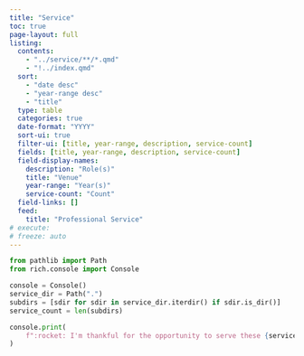 ```yaml
---
title: "Service"
toc: true
page-layout: full
listing:
  contents:
    - "../service/**/*.qmd"
    - "!../index.qmd"
  sort:
    - "date desc"
    - "year-range desc"
    - "title"
  type: table
  categories: true
  date-format: "YYYY"
  sort-ui: true
  filter-ui: [title, year-range, description, service-count]
  fields: [title, year-range, description, service-count]
  field-display-names:
    description: "Role(s)"
    title: "Venue"
    year-range: "Year(s)"
    service-count: "Count"
  field-links: []
  feed:
    title: "Professional Service"
# execute:
# freeze: auto
---
```


```python
from pathlib import Path
from rich.console import Console

console = Console()
service_dir = Path(".")
subdirs = [sdir for sdir in service_dir.iterdir() if sdir.is_dir()]
service_count = len(subdirs)

console.print(
    f":rocket: I'm thankful for the opportunity to serve these {service_count} venues!"
)
```
